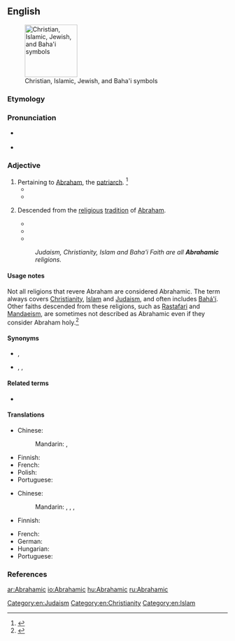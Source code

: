 ==English==
[[File:4 Abrahamic symbols vector.svg|thumb|120px|Christian, Islamic, Jewish, and Baha'i symbols]]

===Etymology===
{{suffix|Abraham|ic|lang=en}}

===Pronunciation===
* {{a|RP}} {{IPA|/eɪ.bɹəˈhæm.ɪk/|lang=en}}
* {{a|US}} {{IPA|/eɪ.bɹəˈhæm.ɪk/|lang=en}}

===Adjective===
{{en-adj}}

# Pertaining to [[Abraham]], the [[patriarch]]. {{defdate|First attested in the early 19<sup>th</sup> century.}}<ref name=SOED>{{R:SOED5|page=7}}</ref>
#* {{quote-magazine|year=1832|volume=4|author=Issac Cullimore|magazine=The Morning watch: or, Quarterly journal on prophecy, and theological review|title=Criteria for Determining the Accuracy of Scripture Chronology|passage=[T]he Noachic and '''Abrahamic''' churches are connected by Shem, and the other long-lived patriarchs, who existed before the apostasy of Noah's posterity, and survived it}}
#* {{quote-journal|year=1896|journal=The Methodist review|page=66|title=Spiritual Development of St. Paul|author=James S. Kennedy|url=http://books.google.com/books?id=YTAuAAAAYAAJ&printsec=titlepage#PPA66,M1|passage=Paul's faith was at this crisis in his spiritual illumination more '''Abrahamic''' than Christlike in its character.}}
# {{label|en|of a religion}} Descended from the [[religious]] [[tradition]] of [[Abraham]].
#* {{quote-book|year=2005|quotee=Jacques Derrida|page=121|passage=[The ''messianic''] does not belong properly to any '''Abrahamic''' religion (even if I may here continue “entre nous” for essential reasons of language and of place, of culture, and of provisional rhetorical and historical strategy of which I will speak later, to give to it names inscribed by the '''Abrahamic''' religions).|title=Derrida and Religion: Other Testaments|author=Yvonne Sherwood and Kevin Hart}}
#* {{quote-book|title=Religion: Beyond a Concept|author=Hent De Vries|year=2007|page=123|isbn=0823227251|passage=Most anthropologists, myself at the forefront, are doubtless incredibly naive about the nature of Christianity and provincial with respect to the depth and riches of '''Abrahamic'''-based theory for the analysis of religious phenomena more broadly no less than for philosophy.}}
#* {{quote-book|year=2009|title=The Borders of Islam|isbn=0231154224|author=Stig Jarle Hansen, Atle Mesøy, Tuncay Kardas|page=158|passage=Christianity, not Islam, was the first of the '''Abrahamic''' cults to come to the Sudan.}}
#: ''Judaism, Christianity, Islam and Baha'i Faith are all '''Abrahamic''' religions.''

====Usage notes====
Not all religions that revere Abraham are considered Abrahamic. The term always covers [[Christianity]], [[Islam]] and [[Judaism]], and often includes [[Bahá'í]]. Other faiths descended from these religions, such as [[Rastafari]] and [[Mandaeism]], are sometimes not described as Abrahamic even if they consider Abraham holy.<ref>{{cite-web|url=http://www.religioustolerance.org/alt_mean1.htm|publisher=Ontario Consultants on Religious Tolerance|title=Meanings of ambiguous terms beginning with the letters "A" to "R"|accessdate=2012-06-09}}</ref>

====Synonyms====
* {{sense|pertaining to Abraham}} {{l|en|Abrahamical}}, {{l|en|Ibrahimic}}
* {{sense|of the family of religions revering Abraham}} {{l|en|Abrahamist}}, {{l|en|Ibrahimic}}, {{l|en|Semitic}}

====Related terms====
* {{l|en|Abrahamism}}

====Translations====
{{trans-top|pertaining to Abraham}}
* Chinese:
*: Mandarin: {{t+|cmn|亞伯拉罕|alt=亞伯拉罕的|sc=Hani}}, {{t|cmn|亚伯拉罕|alt=亚伯拉罕的|tr=Yàbólāhǎn de|sc=Hani}}
{{trans-mid}}
* Finnish: {{t|fi|abrahamilainen}}
* French: {{t+|fr|abrahamique}}
* Polish: {{t+|pl|Abrahamowy|m}}
* Portuguese: {{t|pt|abraâmico}}
{{trans-bottom}}

{{trans-top|pertaining to Abrahamic religions}}
* Chinese:
*: Mandarin: {{t|cmn|亞伯拉罕諸教|sc=Hani}}, {{t|cmn|亚伯拉罕诸教|tr=Yàbólāhǎn zhūjiào|sc=Hani}}, {{t|cmn|亞伯拉罕宗教|sc=Hani}}, {{t|cmn|亚伯拉罕宗教|tr=Yàbólāhǎn zōngjiào|sc=Hani}}
* Finnish: {{t|fi|abrahamilainen}}
{{trans-mid}}
* French: {{t+|fr|abrahamique}}
* German: {{t|de|abrahamitisch}}
* Hungarian: {{t+|hu|ábrahámi}}
* Portuguese: {{t|pt|abraâmico}}
{{trans-bottom}}

===References===
<references/>

[[Category:en:Judaism]]
[[Category:en:Christianity]]
[[Category:en:Islam]]

[[ar:Abrahamic]]
[[io:Abrahamic]]
[[hu:Abrahamic]]
[[ru:Abrahamic]]